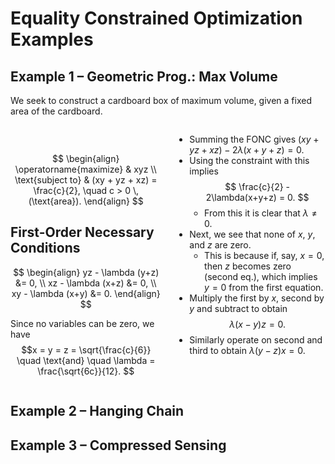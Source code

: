 # Equality Constrained Optimization Examples

## Example 1 &ndash; Geometric Prog.: Max Volume {.smaller}

::: {.callout-important appearance="minimal"}
We seek to construct a cardboard box of maximum volume, given a fixed area of
the cardboard.
:::

:::: {.columns}

::: {.column width="50%"}

<br>

::: {.callout-warning appearance="minimal"}
$$
\begin{align}
\operatorname{maximize} & xyz \\
\text{subject to} & (xy + yz + xz) = \frac{c}{2}, \quad c > 0 \,(\text{area}).
\end{align}
$$
:::


::: {.callout-important icon=false}
## First-Order Necessary Conditions
$$
\begin{align}
yz - \lambda (y+z) &= 0, \\
xz - \lambda (x+z) &= 0, \\
xy - \lambda (x+y) &= 0.
\end{align}
$$
:::

::: {.callout-important appearance="minimal"}
Since no variables can be zero, we have 
$$x = y = z = \sqrt{\frac{c}{6}} \quad \text{and} \quad \lambda =
\frac{\sqrt{6c}}{12}. $$
:::

:::

::: {.column width="50%"}
* Summing the FONC gives $(xy + yz + xz) - 2\lambda(x+y+z) = 0$.
* Using the constraint with this implies
$$ \frac{c}{2} - 2\lambda(x+y+z) = 0. $$
  - From this it is clear that $\lambda \neq 0$.
* Next, we see that none of $x$, $y$, and $z$ are zero.
  - This is because if, say, $x=0$, then $z$ becomes zero (second eq.), which
    implies $y=0$ from the first equation.
* Multiply the first by $x$, second by $y$ and subtract to obtain 
$$ \lambda(x-y)z = 0. $$
* Similarly operate on second and third to obtain $\lambda (y-z)x = 0$.
:::

::::


## Example 2 &ndash; Hanging Chain {.smaller}


## Example 3 &ndash; Compressed Sensing {.smaller}
